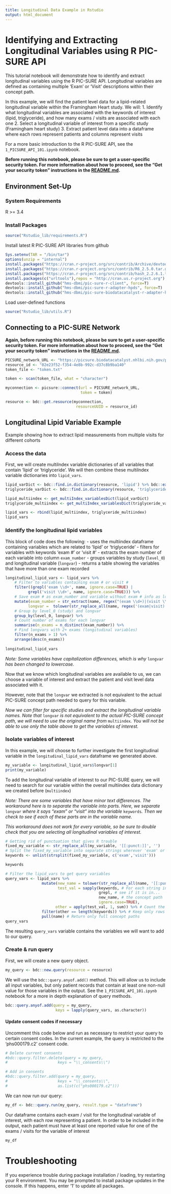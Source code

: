 ```yaml
---
title: Longitudinal Data Example in Rstudio
output: html_document
---
```


# Identifying and Extracting Longitudinal Variables using R PIC-SURE API

This tutorial notebook will demonstrate how to identify and extract longitudinal variables using the R PIC-SURE API. Longitudinal variables are defined as containing multiple 'Exam' or 'Visit' descriptions within their concept path. 

In this example, we will find the patient level data for a lipid-related longitudinal variable within the Framingham Heart study. We will:
1. Identify what longitudinal variables are associated with the keywords of interest (lipid, triglyceride), and how many exams / visits are associated with each one
2. Select a longitudinal variable of interest from a specific study (Framingham heart study)
3. Extract patient level data into a dataframe where each rows represent patients and columns represent visits

For a more basic introduction to the R PIC-SURE API, see the `1_PICSURE_API_101.ipynb` notebook.

**Before running this notebook, please be sure to get a user-specific security token. For more information about how to proceed, see the "Get your security token" instructions in the [README.md](https://github.com/hms-dbmi/Access-to-Data-using-PIC-SURE-API/tree/harmonized_lipid_measurements_example/NHLBI_BioData_Catalyst#get-your-security-token).**

## Environment Set-Up

### System Requirements
R >= 3.4

### Install Packages

```r
source("Rstudio_lib/requirements.R")
```

Install latest R PIC-SURE API libraries from github

```r
Sys.setenv(TAR = "/bin/tar")
options(unzip = "internal")
install.packages("https://cran.r-project.org/src/contrib/Archive/devtools/devtools_1.13.6.tar.gz", repos=NULL, type="source")
install.packages("https://cran.r-project.org/src/contrib/R6_2.5.0.tar.gz", repos=NULL, type="source")
install.packages("https://cran.r-project.org/src/contrib/hash_2.2.6.1.tar.gz", repos=NULL, type="source")
install.packages(c("urltools"),repos = "http://cran.us.r-project.org")
devtools::install_github("hms-dbmi/pic-sure-r-client", force=T)
devtools::install_github("hms-dbmi/pic-sure-r-adapter-hpds", force=T)
devtools::install_github("hms-dbmi/pic-sure-biodatacatalyst-r-adapter-hpds", force=T)
```

Load user-defined functions

```r
source("Rstudio_lib/utils.R")
```

## Connecting to a PIC-SURE Network
**Again, before running this notebook, please be sure to get a user-specific security token. For more information about how to proceed, see the "Get your security token" instructions in the [README.md](https://github.com/hms-dbmi/Access-to-Data-using-PIC-SURE-API/tree/harmonized_lipid_measurements_example/NHLBI_BioData_Catalyst#get-your-security-token).**

```r
PICSURE_network_URL <- "https://picsure.biodatacatalyst.nhlbi.nih.gov/picsure"
resource_id <- "02e23f52-f354-4e8b-992c-d37c8b9ba140"
token_file <- "token.txt"
```

```r
token <- scan(token_file, what = "character")
```

```r
myconnection <- picsure::connect(url = PICSURE_network_URL,
                                 token = token)
```

```r
resource <- bdc::get.resource(myconnection,
                               resourceUUID = resource_id)
```

## Longitudinal Lipid Variable Example
Example showing how to extract lipid measurements from multiple visits for different cohorts

### Access the data
First, we will create multiIndex variable dictionaries of all variables that contain 'lipid' or 'triglyceride'. We will then combine these multiIndex variable dictionaries into `lipid_vars`.

```r
lipid_varDict <- bdc::find.in.dictionary(resource, 'lipid') %>% bdc::extract.entries()
triglyceride_varDict <- bdc::find.in.dictionary(resource, 'triglyceride') %>% bdc::extract.entries()

lipid_multiindex <- get_multiIndex_variablesDict(lipid_varDict)
triglyceride_multiindex <- get_multiIndex_variablesDict(triglyceride_varDict)

lipid_vars <- rbind(lipid_multiindex, triglyceride_multiindex)
lipid_vars
```

### Identify the longitudinal lipid variables
This block of code does the following:
- uses the multiindex dataframe containing variables which are related to 'lipid' or 'triglyceride'
- filters for variables with keywords 'exam #' or 'visit #'
- extracts the exam number of each variable into column `exam_number`
- groups variables by study (`level_0`) and longitudinal variable (`longvar`)
- returns a table showing the variables that have more than one exam recorded

```r
longitudinal_lipid_vars <- lipid_vars %>%
    # Filter to variables containing exam # or visit #
    filter((grepl('exam \\d+', name, ignore.case=TRUE) |
          grepl('visit \\d+', name, ignore.case=TRUE))) %>%
    # Save exam # as exam_number and variable without exam # info as longvar
    mutate(exam_number = str_extract(name, regex("(exam \\d+)|(visit \\d+)", ignore_case=T)),
          longvar =  tolower(str_replace_all(name, regex('(exam|visit) \\d+', ignore_case = T), 'exam'))) %>%
    # Group by level_0 (study) and longvar
    group_by(level_0, longvar) %>%
    # Count number of exams for each longvar
    summarise(n_exams = n_distinct(exam_number)) %>%
    # Find longvars with 2+ exams (longitudinal variables)
    filter(n_exams > 1) %>% 
    arrange(desc(n_exams))
    
longitudinal_lipid_vars
```

*Note: Some variables have capitalization differences, which is why* `longvar` *has been changed to lowercase.*

Now that we know which longitudinal variables are available to us, we can choose a variable of interest and extract the patient and visit level data associated with it.

However, note that the `longvar` we extracted is not equivalent to the actual PIC-SURE concept path needed to query for this variable. 

*Now we can filter for specific studies and extract the longitudinal variable names. Note that* `longvar` *is not equivalent to the actual PIC-SURE concept path, we will need to use the original name from* `multiindex`*. You will not be able to use only the table above to get the variables of interest.*

### Isolate variables of interest

In this example, we will choose to further investigate the first longitudinal variable in the `longitudinal_lipid_vars` dataframe we generated above.

```r
my_variable <- longitudinal_lipid_vars$longvar[1]
print(my_variable)
```

To add the longitudinal variable of interest to our PIC-SURE query, we will need to search for our variable within the overall multiindex data dictionary we created before (`multiindex`)

*Note: There are some variables that have minor text differences. The workaround here is to separate the variable into parts. Here, we separate* `longvar` *where it says "exam" or "visit" into the variable* `keywords`*. Then we check to see if each of these parts are in the variable name.*

*This workaround does not work for every variable, so be sure to double check that you are selecting all longitudinal variables of interest.*

```r
# Getting rid of punctuation that gives R trouble
fixed_my_variable <- str_replace_all(my_variable, '[[:punct:]]', '')
# Split the fixed_my_variable into separate strings wherever 'exam' or 'visit' is
keywords <- unlist(strsplit(fixed_my_variable, c('exam','visit')))

keywords
```

```r
# Filter the lipid_vars to get query variables
query_vars <- lipid_vars %>%
                mutate(new_name = tolower(str_replace_all(name, '[[:punct:]]', '')), # Get rid of punctuation from concept path and make lowercase
                       test_val = sapply(keywords, # For each string in keywords,
                                         grepl, # see if it is in...
                                         new_name, # the concept path
                                         ignore.case=TRUE),
                      other = apply(test_val, 1, sum)) %>% # Count the number of "TRUE", or times that theres a keywords & new_name match
                filter(other == length(keywords)) %>% # Keep only rows where all keywords matched new_name
                pull(name) # Return only full concept paths
query_vars
```

The resulting `query_vars` variable contains the variables we will want to add to our query. 

### Create & run query
First, we will create a new query object.

```r
my_query <- bdc::new.query(resource = resource)
```

We will use the `bdc::query.anyof.add()` method. This will allow us to include all input variables, but only patient records that contain at least one non-null value for those variables in the output. See the `1_PICSURE_API_101.ipynb` notebook for a more in depth explanation of query methods.

```r
bdc::query.anyof.add(query = my_query,
                      keys = lapply(query_vars, as.character))
```

#### Update consent codes if necessary
Uncomment this code below and run as necessary to restrict your query to certain consent codes.
In the current example, the query is restricted to the 'phs000179.c2' consent code.

```r
# Delete current consents
#bdc::query.filter.delete(query = my_query,
#                      keys = "\\_consents\\")

# Add in consents
#bdc::query.filter.add(query = my_query,
#                      keys = "\\_consents\\",
#                      as.list(c("phs000179.c2")))
```

We can now run our query:

```r
my_df <- bdc::query.run(my_query, result.type = "dataframe")
```

Our dataframe contains each exam / visit for the longitudinal variable of interest, with each row representing a patient. In order to be included in the output, each patient must have at least one reported value for one of the exams / visits for the variable of interest

```r
my_df
```

# Troubleshooting
If you experience trouble during package installation / loading, try restarting your R environment.
You may be prompted to install package updates in the console. If this happens, enter '1' to update all packages.